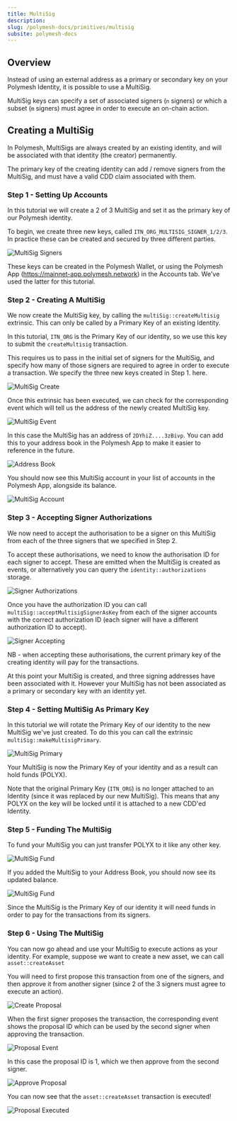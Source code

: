 ```yaml
---
title: MultiSig
description:
slug: /polymesh-docs/primitives/multisig
subsite: polymesh-docs
---
```


## Overview

Instead of using an external address as a primary or secondary key on your Polymesh Identity, it is possible to use a MultiSig.

MultiSig keys can specify a set of associated signers (`n` signers) or which a subset (`m` signers) must agree in order to execute an on-chain action.

## Creating a MultiSig

In Polymesh, MultiSigs are always created by an existing identity, and will be associated with that identity (the creator) permanently.

The primary key of the creating identity can add / remove signers from the MultiSig, and must have a valid CDD claim associated with them.

### Step 1 - Setting Up Accounts

In this tutorial we will create a 2 of 3 MultiSig and set it as the primary key of our Polymesh identity.

To begin, we create three new keys, called `ITN_ORG_MULTISIG_SIGNER_1/2/3`. In practice these can be created and secured by three different parties.

![MultiSig Signers](../images/multisig/1_multisig_accounts.png)

These keys can be created in the Polymesh Wallet, or using the Polymesh App (https://mainnet-app.polymesh.network) in the Accounts tab. We've used the latter for this tutorial.

### Step 2 - Creating A MultiSig

We now create the MultiSig key, by calling the `multiSig::createMultisig` extrinsic. This can only be called by a Primary Key of an existing Identity.

In this tutorial, `ITN_ORG` is the Primary Key of our identity, so we use this key to submit the `createMultisig` transaction.

This requires us to pass in the initial set of signers for the MultiSig, and specify how many of those signers are required to agree in order to execute a transaction. We specify the three new keys created in Step 1. here.

![MultiSig Create](../images/multisig/2_create_multisig.png)

Once this extrinsic has been executed, we can check for  the corresponding event which will tell us the address of the newly created MultiSig key.

![MultiSig Event](../images/multisig/3_create_multisig_event.png)

In this case the MultiSig has an address of `2DYhiZ....3zBivp`. You can add this to your address book in the Polymesh App to make it easier to reference in the future.

![Address Book](../images/multisig/3a_address_book.png)

You should now see this MultiSig account in your list of accounts in the Polymesh App, alongside its balance.

![MultiSig Account](../images/multisig/4_new_multisig.png)

### Step 3 - Accepting Signer Authorizations

We now need to accept the authorisation to be a signer on this MultiSig from each of the three signers that we specified in Step 2.

To accept these authorisations, we need to know the authorisation ID for each signer to accept. These are emitted when the MultiSig is created as events, or alternatively you can query the `identity::authorizations` storage.

![Signer Authorizations](../images/multisig/8_accept_multisig_signer_event.png)

Once you have the authorization ID you can call `multiSig::acceptMultisigSignerAsKey` from each of the signer accounts with the correct authorization ID (each signer will have a different authorization ID to accept).

![Signer Accepting](../images/multisig/9_accept_multisig.png)

NB - when accepting these authorisations, the current primary key of the creating identity will pay for the transactions.

At this point your MultiSig is created, and three signing addresses have been associated with it. However your MultiSig has not been associated as a primary or secondary key with an identity yet.

### Step 4 - Setting MultiSig As Primary Key

In this tutorial we will rotate the Primary Key of our identity to the new MultiSig we've just created. To do this you can call the extrinsic `multiSig::makeMultisigPrimary`.

![MultiSig Primary](../images/multisig/5_primary_rotate.png)

Your MultiSig is now the Primary Key of your identity and as a result can hold funds (POLYX).

Note that the original Primary Key (`ITN_ORG`) is no longer attached to an Identity (since it was replaced by our new MultiSig). This means that any POLYX on the key will be locked until it is attached to a new CDD'ed Identity.

### Step 5 - Funding The MultiSig

To fund your MultiSig you can just transfer POLYX to it like any other key.

![MultiSig Fund](../images/multisig/6_fund_multisig.png)

If you added the MultiSig to your Address Book, you should now see its updated balance.

![MultiSig Fund](../images/multisig/7_multisig_funded.png)

Since the MultiSig is the Primary Key of our identity it will need funds in order to pay for the transactions from its signers.

### Step 6 - Using The MultiSig

You can now go ahead and use your MultiSig to execute actions as your identity. For example, suppose we want to create a new asset, we can call `asset::createAsset`

You will need to first propose this transaction from one of the signers, and then approve it from another signer (since 2 of the 3 signers must agree to execute an action).

![Create Proposal](../images/multisig/13_create_proposal.png)

When the first signer proposes the transaction, the corresponding event shows the proposal ID which can be used by the second signer when approving the transaction.

![Proposal Event](../images/multisig/14_proposal_event.png)

In this case the proposal ID is 1, which we then approve from the second signer.

![Approve Proposal](../images/multisig/15_approve_proposal.png)

You can now see that the `asset::createAsset` transaction is executed!

![Proposal Executed](../images/multisig/16_proposal_executed.png)